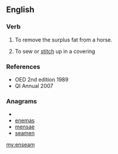 ==English==

===Verb===
{{en-verb}}

#{{obsolete}} To remove the surplus fat from a horse.
#{{obsolete}} To sew or [[stitch]] up in a covering

===References===
*OED 2nd edition 1989
*QI Annual 2007

===Anagrams===
* {{alphagram|aeemns}}
* [[enemas#English|enemas]]
* [[mensae#English|mensae]]
* [[seamen#English|seamen]]

[[my:enseam]]